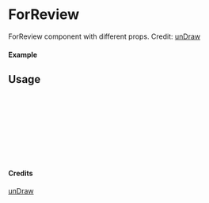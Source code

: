 
<Meta of={ForReview} title="unDraw/ForReview" />

# ForReview

ForReview component with different props.
Credit: [unDraw](https://undraw.co/illustrations)

#### Example

<Canvas of={ForReview.Primary} />

## Usage

```ts
import { ForReview } from "yadl-ui";

const Example = () => {
  return (
      <ForReview />
  );
};

export default Example;
```

#### Credits
[unDraw](https://undraw.co/illustrations)
